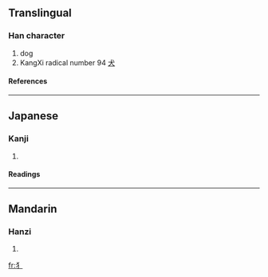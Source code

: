 ==Translingual==
===Han character===
{{Han char|rn=94|rad=犬|as=00|sn=3|four=|canj=大弓竹 (KNH), 大尸竹 (KSH)}}
# dog
# KangXi radical number 94 [[Index:Chinese radical/犬|犬]]
====References====
{{Han ref|kx=0705.271|dkj=20235|dj=1118.150|hdz=21331.011|uh=72AD|ud=29357}}
----
==Japanese==
===Kanji===
{{ja-kanji|grade=|rs=犬00}}
# {{defn|Japanese}}
====Readings====
{{ja-readings|on=|kun=[[けものへん]] (kemonohen)}}
----
==Mandarin==
===Hanzi===
{{cmn-hanzi|pin=[[quǎn]] ([[quan3]])|wg=}}
# {{defn|Mandarin}}

[[fr:犭]]